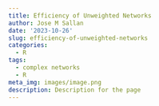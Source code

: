 ```yaml
---
title: Efficiency of Unweighted Networks
author: Jose M Sallan
date: '2023-10-26'
slug: efficiency-of-unweighted-networks
categories:
  - R
tags:
  - complex networks
  - R
meta_img: images/image.png
description: Description for the page
---
```


